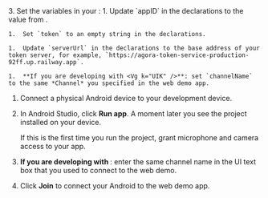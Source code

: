 <PlatformWrapper platform="android">
3. Set the variables in your <Vpl k="CLIENT" />:
    1. Update `appID` in the declarations to the value from <Vg k="CONSOLE" />.

    1.  Set `token` to an empty string in the declarations.

    1.  Update `serverUrl` in the declarations to the base address of your token server, for example, `https://agora-token-service-production-92ff.up.railway.app`.

    1.  **If you are developing with <Vg k="UIK" />**: set `channelName` to the same *Channel* you specified in the web demo app.

1.  Connect a physical Android device to your development device.

1.  In Android Studio, click **Run app**. A moment later you see the project installed on your device.

    If this is the first time you run the project, grant microphone and camera access to your app.

1.  **If you are developing with <Vpd k="SDK" />**: enter the same channel name in the UI text box that you used to connect to the <Vg k="COMPANY" /> web demo.

1.  Click **Join** to connect your Android <Vpl k="CLIENT" /> to the web demo app.
</PlatformWrapper>

